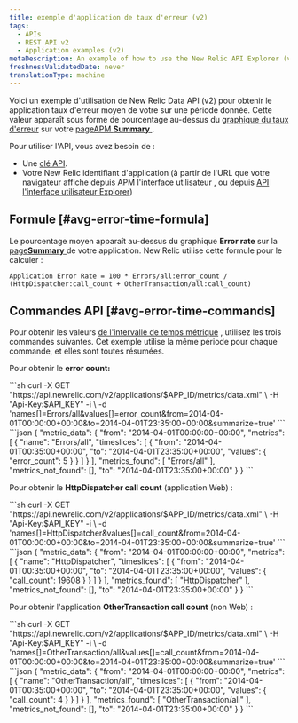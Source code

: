 ```yaml
---
title: exemple d'application de taux d'erreur (v2)
tags:
  - APIs
  - REST API v2
  - Application examples (v2)
metaDescription: An example of how to use the New Relic API Explorer (v2) to get your app's average error rate percentage over a specific time period.
freshnessValidatedDate: never
translationType: machine
---
```


Voici un exemple d&apos;utilisation de New Relic Data API (v2) pour obtenir le application taux d&apos;erreur moyen de votre sur une période donnée. Cette valeur apparaît sous forme de pourcentage au-dessus du [graphique du taux d&apos;erreur](#avg-error-image) sur votre [pageAPM <DNT>**Summary**</DNT> ](/docs/apm/applications-menu/monitoring/apm-overview-page).

Pour utiliser l&apos;API, vous avez besoin de :

* Une [clé API](/docs/apis/rest-api-v2/getting-started/introduction-new-relic-rest-api-v2#api_key).
* Votre New Relic identifiant d&apos;application (à partir de l&apos;URL que votre navigateur affiche depuis APM l&apos;interface utilisateur , ou depuis [API l&apos;interface utilisateur Explorer](/docs/apis/api-explorer-examples-metric-data#app_id))

## Formule [#avg-error-time-formula]

Le pourcentage moyen apparaît au-dessus du graphique <DNT>**Error rate**</DNT> sur la [page<DNT>**Summary**</DNT> ](/docs/apm/applications-menu/monitoring/apm-overview-page)de votre application. New Relic utilise cette formule pour le calculer :

```
Application Error Rate = 100 * Errors/all:error_count / (HttpDispatcher:call_count + OtherTransaction/all:call_count)
```

## Commandes API [#avg-error-time-commands]

Pour obtenir les valeurs [de l&apos;intervalle de temps métrique](/docs/data-analysis/metrics/analyze-your-metrics/data-collection-metric-timeslice-event-data#timeslice-data) , utilisez les trois commandes suivantes. Cet exemple utilise la même période pour chaque commande, et elles sont toutes résumées.

Pour obtenir le <DNT>**error count:**</DNT>

<CollapserGroup>
  <Collapser title="Appeler pour obtenir le nombre d'erreurs">
    ```sh
    curl -X GET "https://api.newrelic.com/v2/applications/$APP_ID/metrics/data.xml" \
        -H "Api-Key:$API_KEY" -i \
        -d 'names[]=Errors/all&values[]=error_count&from=2014-04-01T00:00:00+00:00&to=2014-04-01T23:35:00+00:00&summarize=true'
    ```
  </Collapser>

  <Collapser title="Exemple de sortie d'un appel de comptage d'erreurs">
    ```json
    {
      "metric_data": {
        "from": "2014-04-01T00:00:00+00:00",
        "metrics": [
          {
            "name": "Errors/all",
            "timeslices": [
              {
                "from": "2014-04-01T00:35:00+00:00",
                "to": "2014-04-01T23:35:00+00:00",
                "values": {
                  "error_count": 5
                }
              }
            ]
          }
        ],
        "metrics_found": [
          "Errors/all"
        ],
        "metrics_not_found": [],
        "to": "2014-04-01T23:35:00+00:00"
      }
    }
    ```
  </Collapser>
</CollapserGroup>

Pour obtenir le <DNT>**HttpDispatcher call count**</DNT> (application Web) :

<CollapserGroup>
  <Collapser title="Appel pour obtenir le nombre d'appels HttpDispatcher">
    ```sh
    curl -X GET "https://api.newrelic.com/v2/applications/$APP_ID/metrics/data.xml" \
        -H "Api-Key:$API_KEY" -i \
        -d 'names[]=HttpDispatcher&values[]=call_count&from=2014-04-01T00:00:00+00:00&to=2014-04-01T23:35:00+00:00&summarize=true'
    ```
  </Collapser>

  <Collapser title="Exemple de sortie de l'appel HttpDispatcher">
    ```json
    {
      "metric_data": {
        "from": "2014-04-01T00:00:00+00:00",
        "metrics": [
          {
            "name": "HttpDispatcher",
            "timeslices": [
              {
                "from": "2014-04-01T00:35:00+00:00",
                "to": "2014-04-01T23:35:00+00:00",
                "values": {
                  "call_count": 19608
                }
              }
            ]
          }
        ],
        "metrics_found": [
          "HttpDispatcher"
        ],
        "metrics_not_found": [],
        "to": "2014-04-01T23:35:00+00:00"
      }
    }
    ```
  </Collapser>
</CollapserGroup>

Pour obtenir l&apos;application <DNT>**OtherTransaction call count**</DNT> (non Web) :

<CollapserGroup>
  <Collapser title="Appel pour obtenir le nombre d'appels OtherTransaction">
    ```sh
    curl -X GET "https://api.newrelic.com/v2/applications/$APP_ID/metrics/data.xml" \
        -H "Api-Key:$API_KEY" -i \
        -d 'names[]=OtherTransaction/all&values[]=call_count&from=2014-04-01T00:00:00+00:00&to=2014-04-01T23:35:00+00:00&summarize=true'
    ```
  </Collapser>

  <Collapser title="Exemple de sortie de l'appel OtherTransaction count call">
    ```json
    {
      "metric_data": {
        "from": "2014-04-01T00:00:00+00:00",
        "metrics": [
          {
            "name": "OtherTransaction/all",
            "timeslices": [
              {
                "from": "2014-04-01T00:35:00+00:00",
                "to": "2014-04-01T23:35:00+00:00",
                "values": {
                  "call_count": 4
                }
              }
            ]
          }
        ],
        "metrics_found": [
          "OtherTransaction/all"
        ],
        "metrics_not_found": [],
        "to": "2014-04-01T23:35:00+00:00"
      }
    }
    ```
  </Collapser>
</CollapserGroup>